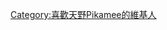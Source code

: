 {{Userbox-2
  |border-c = yellow
  |border-s = 2
  |id1-c     = #40E0D0
  |id1-s     = 
  |id1-fc    = Yellow
  |id2-c     = #40E0D0
  |id2-s     = 
  |id2-fc    = Yellow
  |info-c   = Yellow
  |info-s   = 9
  |info-fc  = #000
  |id1       = 天野<Br>ピカミィ
  |id2       = 雷
  |info     =這個用戶喜歡[[天野Pikamee]]
  |nocat    = {{{nocat|}}}
}}<includeonly>[[Category:喜歡天野Pikamee的維基人]]</includeonly>